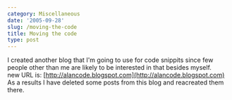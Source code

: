 ```yaml
---
category: Miscellaneous
date: '2005-09-28'
slug: /moving-the-code
title: Moving the code
type: post
---
```



I created another blog that I'm going to use for code snippits since few people other than me are likely to be interested in that
besides myself.  
new URL is:
[http://alancode.blogspot.com](http://alancode.blogspot.com)  
As a results I have deleted some posts from this blog and
reacreated them there.
